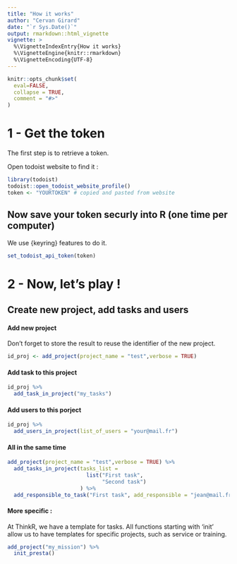```yaml
---
title: "How it works"
author: "Cervan Girard"
date: "`r Sys.Date()`"
output: rmarkdown::html_vignette
vignette: >
  %\VignetteIndexEntry{How it works}
  %\VignetteEngine{knitr::rmarkdown}
  %\VignetteEncoding{UTF-8}
---
```


```r
knitr::opts_chunk$set(
  eval=FALSE,
  collapse = TRUE,
  comment = "#>"
)
```

# 1 -  Get the token

The first step is to retrieve a token.

Open todoist website to find it :

```r
library(todoist)
todoist::open_todoist_website_profile()
token <- "YOURTOKEN" # copied and pasted from website
```


## Now save your token securly into R (one time per computer)

We use {keyring} features to do it. 

```r
set_todoist_api_token(token)
```


# 2 - Now, let's play !

## Create new project, add tasks and users

#### Add new project

Don't forget to store the result to reuse the identifier of the new project.

```r
id_proj <- add_project(project_name = "test",verbose = TRUE) 
```

#### Add task to this project

```r
id_proj %>%
  add_task_in_project("my_tasks")
```

#### Add users to this porject

```r
id_proj %>%
  add_users_in_project(list_of_users = "your@mail.fr")
```

#### All in the same time 

```r
add_project(project_name = "test",verbose = TRUE) %>%
  add_tasks_in_project(tasks_list = 
                         list("First task",
                              "Second task")
                       ) %>%
  add_responsible_to_task("First task", add_responsible = "jean@mail.fr")
```


#### More specific :

At ThinkR, we have a template for tasks. All functions starting with 'init' allow us to have templates for specific projects, such as service or training.

```r
add_project("my_mission") %>% 
  init_presta()
```

